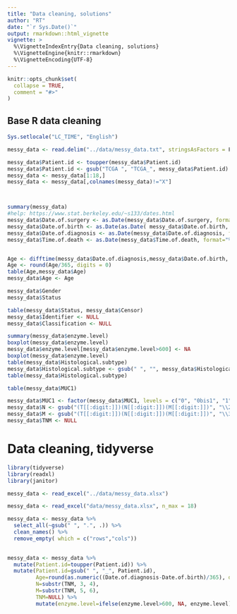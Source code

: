 ```yaml
---
title: "Data cleaning, solutions"
author: "RT"
date: "`r Sys.Date()`"
output: rmarkdown::html_vignette
vignette: >
  %\VignetteIndexEntry{Data cleaning, solutions}
  %\VignetteEngine{knitr::rmarkdown}
  %\VignetteEncoding{UTF-8}
---
```


```r
knitr::opts_chunk$set(
  collapse = TRUE,
  comment = "#>"
)
```

## Base R data cleaning 

```r
Sys.setlocale("LC_TIME", "English")

messy_data <- read.delim("../data/messy_data.txt", stringsAsFactors = F)

messy_data$Patient.id <- toupper(messy_data$Patient.id)
messy_data$Patient.id <- gsub("TCGA ", "TCGA_", messy_data$Patient.id)
messy_data <- messy_data[1:18,]
messy_data <- messy_data[,colnames(messy_data)!="X"]



summary(messy_data)
#help: https://www.stat.berkeley.edu/~s133/dates.html
messy_data$Date.of.surgery <- as.Date(messy_data$Date.of.surgery, format="%d-%b-%y")
messy_data$Date.of.birth <- as.Date(as.Date( messy_data$Date.of.birth, format="%d/%m/%Y"))
messy_data$Date.of.diagnosis <- as.Date(messy_data$Date.of.diagnosis, format="%d/%m/%Y")
messy_data$Time.of.death <- as.Date(messy_data$Time.of.death, format="%d-%b-%y")


Age <- difftime(messy_data$Date.of.diagnosis,messy_data$Date.of.birth, units = "days")
Age <- round(Age/365, digits = 0)
table(Age,messy_data$Age)
messy_data$Age <- Age

messy_data$Gender
messy_data$Status

table(messy_data$Status, messy_data$Censor)
messy_data$Identifier <- NULL
messy_data$Classification <- NULL

summary(messy_data$enzyme.level)
boxplot(messy_data$enzyme.level)
messy_data$enzyme.level[messy_data$enzyme.level>600] <- NA
boxplot(messy_data$enzyme.level)
table(messy_data$Histological.subtype)
messy_data$Histological.subtype <- gsub(" ", "", messy_data$Histological.subtype)
table(messy_data$Histological.subtype)

table(messy_data$MUC1)

messy_data$MUC1 <- factor(messy_data$MUC1, levels = c("0", "0bis1", "1", "2", "3"))
messy_data$N <- gsub("(T[[:digit:]])(N[[:digit:]])(M[[:digit:]])", "\\2", messy_data$TNM)
messy_data$M <- gsub("(T[[:digit:]])(N[[:digit:]])(M[[:digit:]])", "\\3", messy_data$TNM)
messy_data$TNM <- NULL
```

# Data cleaning, tidyverse

```r
library(tidyverse)
library(readxl)
library(janitor)

messy_data <- read_excel("../data/messy_data.xlsx")

messy_data <- read_excel("data/messy_data.xlsx", n_max = 18)

messy_data <- messy_data %>% 
  select_all(~gsub(" ", ".", .)) %>%
  clean_names() %>% 
  remove_empty( which = c("rows","cols"))
  

messy_data <- messy_data %>%
  mutate(Patient.id=toupper(Patient.id)) %>%
  mutate(Patient.id=gsub(" ", "_", Patient.id), 
         Age=round(as.numeric((Date.of.diagnosis-Date.of.birth)/365), digits = 0),
         N=substr(TNM, 3, 4), 
         M=substr(TNM, 5, 6), 
         TNM=NULL) %>% 
         mutate(enzyme.level=ifelse(enzyme.level>600, NA, enzyme.level))



```

